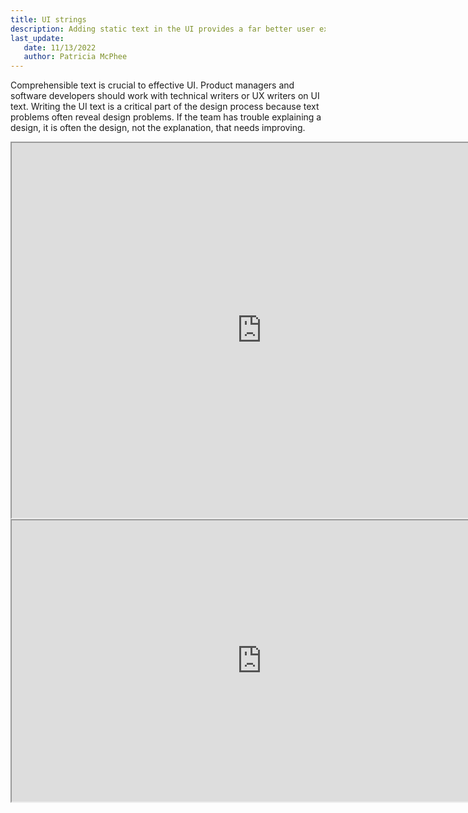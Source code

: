 ```yaml
---
title: UI strings
description: Adding static text in the UI provides a far better user experience than nothing at all. For example, a UI can get complex like the Azure portal. Having that guidance in the Azure UI helps the IT professional, in this case, work more efficiently in Azure.  
last_update: 
   date: 11/13/2022
   author: Patricia McPhee
---
```


Comprehensible text is crucial to effective UI. Product managers and software developers should work with technical writers or UX writers on UI text. Writing the UI text is a critical part of the design process because text problems often reveal design problems. If the team has trouble explaining a design, it is often the design, not the explanation, that needs improving.
<br />

<iframe width="800" height="600" src="https://www.figma.com/embed?embed_host=share&url=https%3A%2F%2Fwww.figma.com%2Ffile%2FR9H8wCBqTHUZdbmtxdsv3l%2FPatricia-McPhee's-UX-Writing-Portfolio%3Fnode-id%3D154%253A4144%26t%3DqZC5vwrR19Ak8oPZ-1" allowfullscreen></iframe>

<iframe width="800" height="450" src="https://www.figma.com/embed?embed_host=share&url=https%3A%2F%2Fwww.figma.com%2Ffile%2FR9H8wCBqTHUZdbmtxdsv3l%2FPatricia-McPhee's-UX-Writing-Portfolio%3Fnode-id%3D154%253A4138%26t%3DqZC5vwrR19Ak8oPZ-1" allowfullscreen></iframe>